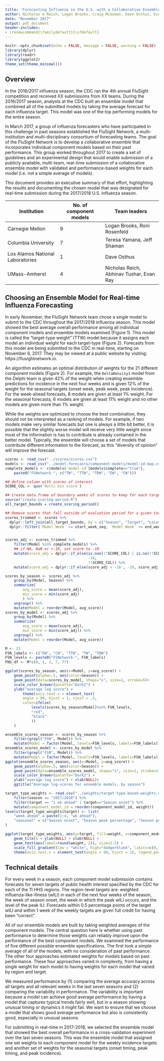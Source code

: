 ```yaml
---
title: 'Forecasting Influenza in the U.S. with a Collaborative Ensemble from the FluSight Network'
author: Nicholas G Reich, Logan Brooks, Craig McGowan, Dave Osthus, Evan Ray, Abhinav Tushar, Teresa Yamana, Jeff Shaman, Roni Rosenfeld
date: "November 2017"
output: pdf_document
header-includes:
- \renewcommand{\familydefault}{\sfdefault}
---
```


```r
knitr::opts_chunk$set(echo = FALSE, message = FALSE, warning = FALSE)
library(dplyr)
library(readr)
library(ggplot2)
theme_set(theme_minimal())
```


## Overview

In the 2016/2017 influenza season, the CDC ran the 4th annual FluSight competition and received XX submissions from XX teams. During the 2016/2017 season, analysts at the CDC built an ensemble model that combined all of the submitted models by taking the average forecast for each influenza target. This model was one of the top performing models for the entire season.

In March 2017, a group of influenza forecasters who have participated in this challenge in past seasons established the FluSight Network, a  multi-institution and multi-disciplinary consortium of forecasting teams. The goal of the FluSight Network is to develop a collaborative ensemble that incorporates individual component models based on their past performance. This group worked throughout 2017 to create a set of guidelines and an experimental design that would enable submission of a publicly available, multi-team, real-time submission of a collaborative ensemble model with validated and performance-based weights for each model (i.e. not a simple average of models). 

This document provides an executive summary of that effort, highlighting the results and documenting the chosen model that was designated for real-time submission during the 2017/2018 U.S. influenza season.

Institution | No. of component models | Team leaders
----------- | ------------- | -------------
Carnegie Mellon | 9 | Logan Brooks, Roni Rosenfeld
Columbia University | 7 | Teresa Yamana, Jeff Shaman
Los Alamos National Laboratories | 1 | Dave Osthus
UMass-Amherst | 4 | Nicholas Reich, Abhinav Tushar, Evan Ray

## Choosing an Ensemble Model for Real-time Influenza Forecasting

In early November, the FluSight Network team chose a single model to submit to the CDC throughout the 2017/2018 influenza season. This model showed the best average overall performance among all individual component models and ensemble models examined (Figure 1). This model is called the "target-type weight" (TTW) model because it assigns each model an individual weight for each target-type (Figure 2). 
Forecasts from this model are being submitted to the CDC in real-time, starting on November 6, 2017. They may be viewed at a public website by visiting: https://flusightnetwork.io.

An algorithm estimates an optimal distribution of weights for the 21 different component models (Figure 2). 
For example, the `DeltaDensity1` model from the Delphi team is given 42% of the weight when creating ensemble predictions for incidence in the next four weeks and is given 12% of the weight for the seasonal targets (onset week, peak week, peak incidence). <!--`DeltaDensity1` is the only model that receives greater than 10% weight for both target types.-->
For the week-ahead forecasts, 8 models are given at least 1% weight.
For the seasonal forecasts, 6 models are given at least 11% weight and no other models are given more than 1% weight.
<!--In total, 11 of the models are weighted by at least 1% for at least one of the target-types.-->

While the weights are optimized to choose the best combination, they should not be interpreted as a ranking of models. For example, if two models make very similar forecasts but one is always a little bit better, it is possible that the slightly worse model will receive very little weight since most of the information is has to contribute is already contained in the better model. Typically, the ensemble will choose a set of models that contribute different information to the forecast, as this "diversity of opinion" will improve the forecast.


```r
scores <- read_csv("../scores/scores.csv")
models <- read_csv("../model-forecasts/component-models/model-id-map.csv")
complete_models <- c(models$`model-id`[models$complete=="true"], 
    paste0("FSNetwork-", c("TW", "TTW", "TRW", "EW", "CW")))

## define column with scores of interest
SCORE_COL <- quo(`Multi bin score`)

## Create data.frame of boundary weeks of scores to keep for each target/season
source("create-scoring-period.R")
all_target_bounds = create_scoring_period()

## Remove scores that fall outside of evaluation period for a given target/season
scores_trimmed <- scores %>%
  dplyr::left_join(all_target_bounds, by = c("Season", "Target", "Location")) %>%
  dplyr::filter(`Model Week` >= start_week_seq, `Model Week` <= end_week_seq)


scores_adj <- scores_trimmed %>%
    filter(Model %in% complete_models) %>%
    ## if NA, NaN or <-10, set score to -10
    mutate(score_adj = dplyr::if_else(is.nan(!!SCORE_COL) | is.na(!!SCORE_COL) , 
                                      -10, 
                                      !!SCORE_COL)) %>%
    mutate(score_adj = dplyr::if_else(score_adj < -10 , -10, score_adj)) 

scores_by_season <- scores_adj %>%
    group_by(Model, Season) %>%
    summarize(
        avg_score = mean(score_adj),
        min_score = min(score_adj)
        ) %>%
    ungroup() %>%
    mutate(Model = reorder(Model, avg_score))
scores_by_model <- scores_adj %>%
    group_by(Model) %>%
    summarize(
        avg_score = mean(score_adj),
        min_score = min(score_adj)) %>%
    ungroup() %>%
    mutate(Model = reorder(Model, avg_score))

M <- 21
FSN_labels <- c("EW", "CW", "TTW", "TW", "TRW")
FSN_levels <- paste0("FSNetwork-", FSN_labels)
FNS_df <- M*c(0, 1, 2, 7, 77)
```

```r
ggplot(scores_by_season, aes(x=Model, y=avg_score)) +
    geom_point(alpha=.5, aes(color=Season)) + 
    geom_point(data=scores_by_model, shape="x", size=1, stroke=5)+
    scale_color_brewer(palette="Dark2") +
    ylab("average log score") +
        theme(axis.text.x = element_text(
        angle = 90, hjust = 1, vjust = .5,
        color=ifelse(
            levels(scores_by_season$Model)%in% FSN_levels,
            "red", 
            "black"
            ))
    ) 

```

```r
ensemble_scores_season <- scores_by_season %>% 
    filter(grepl("FSN", Model)) %>%
    mutate(Model = factor(Model, levels=FSN_levels, labels=FSN_labels))
ensemble_scores_model <- scores_by_model %>% 
    filter(grepl("FSN", Model)) %>%
    mutate(Model = factor(Model, levels=FSN_levels, labels=FSN_labels))
ggplot(ensemble_scores_season, aes(x=Model, y=avg_score)) +
    geom_point(alpha=.5, aes(color=Season)) + 
    geom_point(data=ensemble_scores_model, shape="x", size=1, stroke=5)+
    scale_color_brewer(palette="Dark2") +
    ylab("average log score") + xlab(NULL)+
    ggtitle("Average log-scores for ensemble models, by season")

```

```r
target_type_weights <- read.csv("../weights/target-type-based-weights.csv") %>%
    filter(season == "2017/2018") %>%
    filter(target == "1 wk ahead" | target=="Season onset") %>% 
    mutate(component_model_id = reorder(component_model_id, weight))
levels(target_type_weights$target) <- list(
    "week ahead" = paste(1:4, "wk ahead"),
    "seasonal" = c("Season onset", "Season peak percentage", "Season peak week")
)

ggplot(target_type_weights, aes(y=target, fill=weight, x=component_model_id)) + 
    geom_tile() + ylab(NULL) + xlab(NULL) +
    geom_text(aes(label=round(weight, 2)), size=2.5) +
    scale_fill_gradient(low = "white", high="dodgerblue4", limits=c(0,1)) +
    theme(axis.text.x = element_text(angle = 90, hjust = 1), legend.position = "none") 
```

\clearpage

## Technical details
For every week in a season, each component model submission contains forecasts for seven targets of public health interest specified by the CDC for each of the 11 HHS regions. The region-level targets are: weighted influenza-like-illness (wILI) in each of the next four weeks of the season, the week of season onset, the week in which the peak wILI occurs, and the level of the peak ILI. Forecasts within 0.5 percentage points of the target wILI and within 1 week of the weekly targets are given full credit for having been "correct".

All of our ensemble models are built by taking weighted averages of the component models. The central question here is whether using past performance to determine those weights can reliably improve upon the performance of the best component models. We examined the performance of five different possible ensemble specifications. The first took a simple average of all of the models, with no consideration of past performance. The other four approaches estimated weights for models based on past performance. These four approaches varied in complexity, from having a single weight for each model to having weights for each model that varied by region and target. 

We measured performance by (1) comparing the average accuracy across all targets and all relevant weeks in the last seven seasons and (2) comparing the variability in performance. The variability is important because a model can achieve good average performance by having a model that captures typical trends fairly well, but in a season showing unusual timing or dynamics it might fail. We want to ensure that we choose a model that shows good average performance but also is consistently good, especially in unusual seasons.

For submitting in real-time in 2017-2018, we selected the ensemble model that showed the best overall performance in a cross-validation experiment over the last seven seasons. This was the ensemble model that assigned one set weights to each component model for the weekly incidence targets and another set of weights for the seasonal targets (onset timing, peak timing, and peak incidence).